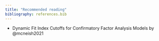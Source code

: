 ```yaml
---
title: "Recommended reading"
bibliography: references.bib
---
```


-   Dynamic Fit Index Cutoffs for Confirmatory Factor Analysis Models by @mcneish2021
